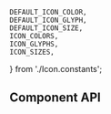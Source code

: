 

    DEFAULT_ICON_COLOR,
    DEFAULT_ICON_GLYPH,
    DEFAULT_ICON_SIZE,
    ICON_COLORS,
    ICON_GLYPHS,
    ICON_SIZES,
} from './Icon.constants';

<Meta component={Icon} title="Foundations/Icon" />

<Title>Icon</Title>

## Component API

<ArgsTable of={Icon} />

<Canvas hidden>
    <Story
        name="default"
        args={{
            size: DEFAULT_ICON_SIZE,
            glyph: DEFAULT_ICON_GLYPH,
            color: DEFAULT_ICON_COLOR,
            ariaLabel: `icon: ${DEFAULT_ICON_GLYPH}`,
        }}
        argTypes={{
            size: {
                options: ICON_SIZES,
                control: {
                    type: 'select',
                },
            },
            glyph: {
                options: ICON_GLYPHS,
                control: {
                    type: 'select',
                },
            },
            color: {
                options: ICON_COLORS,
                control: {
                    type: 'select',
                },
            },
            ariaLabel: {
                control: {
                    type: 'text',
                },
            },
            ...Utils.hideComponentProperties(['className']),
        }}
    >
        {(args) => <Icon {...args} />}
    </Story>
</Canvas>
